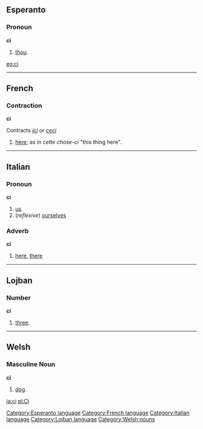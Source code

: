 ==Esperanto==
===Pronoun===
'''ci'''

# [[thou]].

[[eo:ci]]
[[Category:Esperanto language]]
{{Universala Vortaro}}

----

==French==
===Contraction===
'''ci'''

Contracts ''[[ici]]'' or ''[[ceci]]''
#[[here]]; as in ''cette chose-ci'' "this thing here".

[[Category:French language]]

----

==Italian==
===Pronoun===
'''ci'''

# [[us]].
# (''reflexive'') [[ourselves]]

===Adverb===
'''ci'''

# [[here]], [[there]]

[[Category:Italian language]]

----

==Lojban==
===Number===
'''ci'''
#[[three]].

[[Category:Lojban language]]

----

==Welsh==
===Masculine Noun===
'''ci'''
#[[dog]].

[[Category:Welsh nouns]]
[[ja:ci]]
[[pl:Ci]]